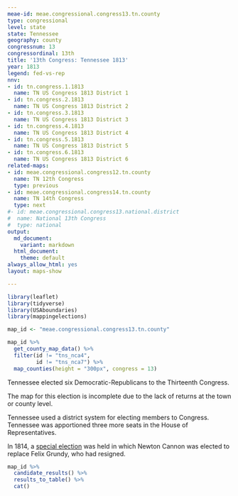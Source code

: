 ```yaml
---
meae-id: meae.congressional.congress13.tn.county
type: congressional
level: state
state: Tennessee
geography: county
congressnum: 13
congressordinal: 13th
title: '13th Congress: Tennessee 1813'
year: 1813
legend: fed-vs-rep
nnv:
- id: tn.congress.1.1813
  name: TN US Congress 1813 District 1
- id: tn.congress.2.1813
  name: TN US Congress 1813 District 2
- id: tn.congress.3.1813
  name: TN US Congress 1813 District 3
- id: tn.congress.4.1813
  name: TN US Congress 1813 District 4
- id: tn.congress.5.1813
  name: TN US Congress 1813 District 5
- id: tn.congress.6.1813
  name: TN US Congress 1813 District 6
related-maps:
- id: meae.congressional.congress12.tn.county
  name: TN 12th Congress
  type: previous
- id: meae.congressional.congress14.tn.county
  name: TN 14th Congress
  type: next
#- id: meae.congressional.congress13.national.district
#  name: National 13th Congress
#  type: national
output:
  md_document:
    variant: markdown
  html_document:
    theme: default
always_allow_html: yes
layout: maps-show

---
```


```r
library(leaflet)
library(tidyverse)
library(USAboundaries)
library(mappingelections)

map_id <- "meae.congressional.congress13.tn.county"
```

<div class="map">

```r
map_id %>%
  get_county_map_data() %>% 
  filter(id != "tns_nca4",
         id != "tns_nca7") %>% 
  map_counties(height = "300px", congress = 13)
```

</div>

Tennessee elected six Democratic-Republicans to the Thirteenth Congress.

The map for this election is incomplete due to the lack of returns at the town or county level.

Tennessee used a district system for electing members to Congress. Tennessee was apportioned three more seats in the House of Representatives.

In 1814, a [special election](https://elections.lib.tufts.edu/catalog/tufts:tn.special.congress.5.1814) was held in which Newton Cannon was elected to replace Felix Grundy, who had resigned. 

<div class="results-table">

```r
map_id %>%
  candidate_results() %>%
  results_to_table() %>%
  cat()
```

</div>
